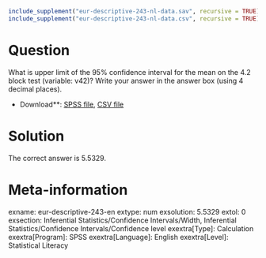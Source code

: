```r
include_supplement("eur-descriptive-243-nl-data.sav", recursive = TRUE)
include_supplement("eur-descriptive-243-nl-data.csv", recursive = TRUE)
```

Question
========
What is upper limit of the 95% confidence interval for the mean on the 4.2 block test (variable: v42)? Write your answer in the answer box (using 4 decimal places).

* Download**: [SPSS file](eur-descriptive-243-nl-data.sav), [CSV file](eur-descriptive-243-nl-data.csv)


Solution
========
The correct answer is 5.5329.

Meta-information
================
exname: eur-descriptive-243-en
extype: num
exsolution: 5.5329
extol: 0
exsection: Inferential Statistics/Confidence Intervals/Width, Inferential Statistics/Confidence Intervals/Confidence level
exextra[Type]: Calculation
exextra[Program]: SPSS
exextra[Language]: English
exextra[Level]: Statistical Literacy
